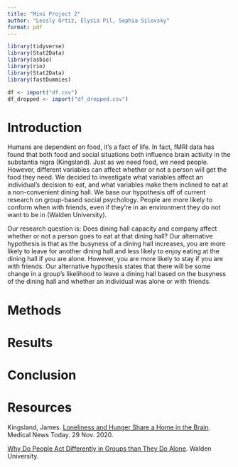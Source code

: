 ```yaml
---
title: "Mini Project 2"
author: "Lessly Ortiz, Elysia Pil, Sophia Silovsky"
format: pdf
---
```


```r
library(tidyverse)
library(Stat2Data)
library(asbio)
library(rio)
library(Stat2Data)
library(fastDummies)
```

```r
df <- import("df.csv")
df_dropped <- import("df_dropped.csv")
```

# Introduction

Humans are dependent on food, it’s a fact of life. In fact, fMRI data has found that both food and social situations both influence brain activity in the substantia nigra (Kingsland). Just as we need food, we need people. However, different variables can affect whether or not a person will get the food they need. We decided to investigate what variables affect an individual’s decision to eat, and what variables make them inclined to eat at a non-convenient dining hall. We base our hypothesis off of current research on group-based social psychology. People are more likely to conform when with friends, even if they’re in an environment they do not want to be in (Walden University). 

Our research question is: Does dining hall capacity and company affect whether or not a person goes to eat at that dining hall? Our alternative hypothesis is that as the busyness of a dining hall increases, you are more likely to leave for another dining hall and less likely to enjoy eating at the dining hall if you are alone. However, you are more likely to stay if you are with friends. Our alternative hypothesis states that there will be some change in a group's likelihood to leave a dining hall based on the busyness of the dining hall and whether an individual was alone or with friends.


# Methods


# Results


# Conclusion


# Resources

Kingsland, James. [Loneliness and Hunger Share a Home in the Brain](https://www.medicalnewstoday.com/articles/loneliness-and-hunger-share-a-home-in-the-brain). Medical News Today. 29 Nov. 2020.

[Why Do People Act Differently in Groups than They Do Alone](https://www.waldenu.edu/online-masters-programs/ms-in-psychology/resource/why-do-people-act-differently-in-groups-than-they-do-alone). Walden University.